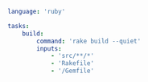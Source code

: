 ```yaml title="<project>/moon.yml" {6-9}
language: 'ruby'

tasks:
	build:
		command: 'rake build --quiet'
		inputs:
			- 'src/**/*'
			- 'Rakefile'
			- '/Gemfile'
```
